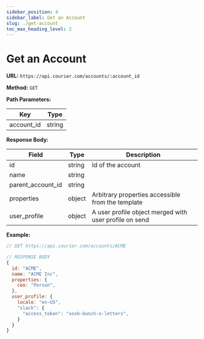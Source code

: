 ```yaml
---
sidebar_position: 4
sidebar_label: Get an Account
slug: ./get-account
toc_max_heading_level: 2
---
```


# Get an Account

**URL:** `https://api.courier.com/accounts/:account_id`

**Method:** `GET`

**Path Parameters:**

| Key        | Type   |
| ---------- | ------ |
| account_id | string |

**Response Body:**

| Field             | Type   | Description                                            |
| ----------------- | ------ | ------------------------------------------------------ |
| id                | string | Id of the account                                      |
| name              | string |                                                        |
| parent_account_id | string |                                                        |
| properties        | object | Arbitrary properties accessible from the template      |
| user_profile      | object | A user profile object merged with user profile on send |

**Example:**

```js
// GET https://api.courier.com/accounts/ACME

// RESPONSE BODY
{
  id: "ACME",
  name: "ACME Inc",
  properties: {
    ceo: "Person",
  },
  user_profile: {
    locale: "en-US",
    "slack": {
      "access_token": "xoxb-bunch-o-letters",
    }
  }
}
```
